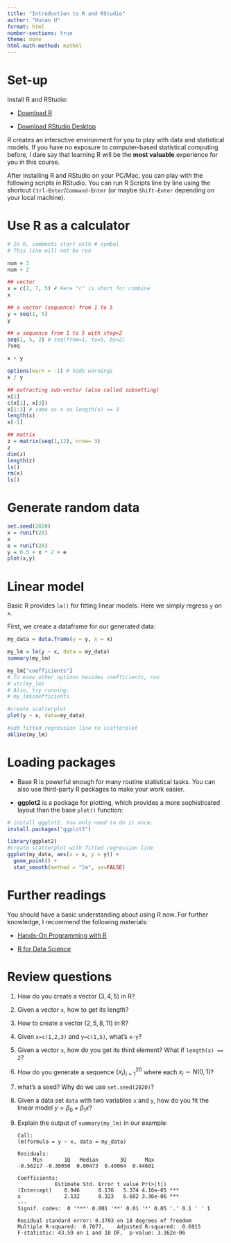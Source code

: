 ```yaml
---
title: "Introduction to R and RStudio"
author: "Hunan U"
format: html
number-sections: true
theme: none
html-math-method: mathml
---
```


# Set-up 

Install R and RStudio:

- [Download R](https://cran.rstudio.com/)
 
- [Download RStudio Desktop](https://posit.co/download/rstudio-desktop/)

R creates an interactive environment for you to play with data and statistical models.
If you have no exposure to computer-based statistical computing before, I dare say that learning R will be the **most valuable** experience for you in this course.

After installing R and RStudio on your PC/Mac,
you can play with the following scripts in RStudio.
You can run R Scripts line by line using the shortcut `Ctrl-Enter`/`Command-Enter`
(or maybe `Shift-Enter` depending on your local machine).

# Use R as a calculator

```r
# In R, comments start with # symbol
# This line will not be run
```

```r
num = 3
num + 2

## vector
x = c(2, 7, 5) # Here "c" is short for combine
x

## a vector (sequence) from 1 to 5
y = seq(1, 5)
y

## a sequence from 1 to 5 with step=2
seq(1, 5, 2) # seq(from=1, to=5, by=2)
?seq

x + y
```

```r
options(warn = -1) # hide warnings
x / y

## extracting sub-vector (also called subsetting)
x[1]
c(x[1], x[3])
x[1:3] # same as x as length(x) == 3
length(x)
x[-1]
```

```r
## matrix
z = matrix(seq(1,12), nrow= 3)
z
dim(z)
length(z)
ls()
rm(x)
ls()
```

# Generate random data

```r
set.seed(2020)
x = runif(20)
x
e = runif(20)
y = 0.5 + x * 2 + e
plot(x,y)
```


# Linear model

Basic R provides `lm()` for fitting linear models.
Here we simply regress `y` on `x`.

First, we create a dataframe for our generated data:

```r
my_data = data.frame(y = y, x = x)
```


```r
my_lm = lm(y ~ x, data = my_data)
summary(my_lm)
```

```r
my_lm["coefficients"]
# To know other options besides coefficients, run
# str(my_lm)
# Also, try running: 
# my_lm$coefficients
```

```r
#create scatterplot
plot(y ~ x, data=my_data)

#add fitted regression line to scatterplot
abline(my_lm)
```

# Loading packages

- Base R is powerful enough for many routine statistical tasks.
You can also use third-party R packages to make
your work easier.

- **ggplot2** is a package for plotting, which provides a more sophisticated layout than the base `plot()` function:

```r
# install ggplot2. You only need to do it once.
install.packages("ggplot2")
```

```r
library(ggplot2)
#create scatterplot with fitted regression line
ggplot(my_data, aes(x = x, y = y)) +
  geom_point() +
  stat_smooth(method = "lm", se=FALSE)
```

# Further readings

You should have a basic understanding about using R now.
For further knowledge, I recommend the following materials:

- [Hands-On Programming with R](https://rstudio-education.github.io/hopr/)

- [R for Data Science](https://r4ds.had.co.nz/)

# Review questions

1. How do you create a vector $(3,4,5)$ in R?

1. Given a vector `x`, how to get its length?

1. How to create a vector $(2, 5, 8, 11)$ in R?

1. Given `x=c(1,2,3)` and `y=c(1,5)`, what's
`x-y`?

1. Given a vector `x`, how do you get its third element? What if `length(x) == 2`?

1. How do you generate a sequence $\{x_i\}_{i=1}^{20}$ where each $x_i \sim N(0,1)$?

1. what's a seed? Why do we use `set.seed(2020)`?

1. Given a data set `data` with two variables `x` and `y`, how do you fit the linear model
$y = \beta_0 + \beta_1 x$?



1. Explain the output of `summary(my_lm)` in our example:

    ```
    Call:
    lm(formula = y ~ x, data = my_data)
    
    Residuals:
         Min       1Q   Median       3Q      Max 
    -0.56217 -0.30050  0.00473  0.40064  0.44601 
    
    Coefficients:
                Estimate Std. Error t value Pr(>|t|)    
    (Intercept)    0.946      0.176   5.374 4.16e-05 ***
    x              2.132      0.323   6.602 3.36e-06 ***
    ---
    Signif. codes:  0 '***' 0.001 '**' 0.01 '*' 0.05 '.' 0.1 ' ' 1
    
    Residual standard error: 0.3703 on 18 degrees of freedom
    Multiple R-squared:  0.7077,    Adjusted R-squared:  0.6915 
    F-statistic: 43.59 on 1 and 18 DF,  p-value: 3.362e-06
    ```